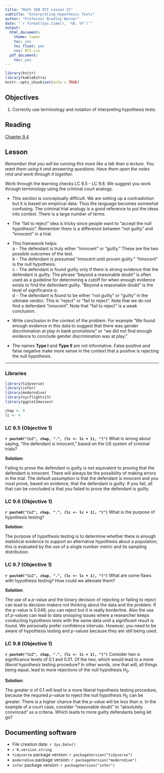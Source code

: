 ```yaml
---
title: "Math 300 NTI Lesson 31"
subtitle: "Interpreting Hypothesis Tests"
author: "Professor Bradley Warner"
date: "`r format(Sys.time(), '%B, %Y')`"
output:
  html_document:
    theme: lumen
    toc: yes
    toc_float: yes
    css: NTI.css
  pdf_document:
    toc: yes
---
```



```r
library(knitr)
library(kableExtra)
knitr::opts_chunk$set(echo = TRUE)
```

## Objectives

1. Correctly use terminology and notation of interpreting hypothesis tests.     



## Reading 

[Chapter 9.4](https://moderndive.com/9-hypothesis-testing.html#ht-interpretation)


## Lesson 

*Remember that you will be running this more like a lab than a lecture. You want them using `R` and answering questions. Have them open the notes rmd and work through it together.*

Work through the learning checks LC 9.5 - LC 9.8. We suggest you work through terminology using the criminal court analogy. 

+ This section is conceptually difficult. We are setting up a contradiction but it is based on empirical data. Thus the language becomes somewhat confusing. The criminal trial analogy is a good reference to put the ideas into context. There is a large number of terms.  

+ The "fail to reject" idea is tricky since people want to "accept the null hypothesis". Remember there is a difference between "not guilty" and "innocent" in a trial. 

+ This framework helps:  
a - The defendant is truly either “innocent” or “guilty.” These are the two possible outcomes of the test.  
b - The defendant is presumed “innocent until proven guilty.” "Innocent" is the null hypothesis.   
c - The defendant is found guilty only if there is strong evidence that the defendant is guilty. The phrase “beyond a reasonable doubt” is often used as a guideline for determining a cutoff for when enough evidence exists to find the defendant guilty. "Beyond a reasonable doubt" is the level of significance $\alpha$.  
d - The defendant is found to be either “not guilty” or “guilty” in the ultimate verdict. This is "reject" or "fail to reject". Note that we do not find a defendant "innocent". Note that "fail to reject" is a weak conclusion. 

+ Write conclusion in the context of the problem. For example "We found enough evidence in this data to suggest that there was gender discrimination at play in bank promotions" or "we did not find enough evidence to conclude gender discrimination was at play."   

+ The names **Type I** and **Type II** are not informative. False positive and false negative make more sense in the context that a positive is rejecting the null hypothesis. 

***

### Libraries 

```r
library(tidyverse)
library(infer)
library(moderndive)
library(nycflights13)
library(ggplot2movies)
```


```r
chap <- 9
lc <- 4
```

### LC 9.5 (Objective 1)


**`r paste0("(LC", chap, ".", (lc <- lc + 1), ")")`**  What is wrong about saying, "the defendant is innocent," based on the US system of criminal trials?


**Solution**:  

Failing to prove the defendant is guilty is not equivalent to proving that the defendant is innocent. There will always be the possibility of making errors in the trial. The default assumption is that the defendant is innocent and you must prove, based on evidence, that the defendant is guilty. If you fail, all that can be concluded is that you failed to prove the defendant is guilty.  

### LC 9.6 (Objective 1)

**`r paste0("(LC", chap, ".", (lc <- lc + 1), ")")`**  What is the purpose of hypothesis testing?

**Solution**:  

The purpose of hypothesis testing is to determine whether there is enough statistical evidence to support an alternative hypothesis about a population; this is evaluated by the use of a single number metric and its sampling distribution. 

### LC 9.7 (Objective 1)

**`r paste0("(LC", chap, ".", (lc <- lc + 1), ")")`**  What are some flaws with hypothesis testing? How could we alleviate them?

**Solution**:  

The use of a $p$-value and the binary decision of rejecting or failing to reject can lead to decision makers not thinking about the data and the problem. If the $p$-value is 0.049, you can reject but it is really borderline. Also the use of $p$-values can lead to data snooping issues where a researcher keeps conducting hypothesis tests with the same data until a significant result is found. We personally prefer confidence intervals. However, you need to be aware of hypothesis testing and $p$-values because they are still being used. 

### LC 9.8 (Objective 1)

**`r paste0("(LC", chap, ".", (lc <- lc + 1), ")")`**  Consider two $\alpha$ significance levels of 0.1 and 0.01. Of the two, which would lead to a more *liberal* hypothesis testing procedure? In other words, one that will, all things being equal, lead to more rejections of the null hypothesis $H_0$.

**Solution**:  

The greater $\alpha$ of 0.1 will lead to a more liberal hypothesis testing procedure, because the required $p$-value to reject the null hypothesis $H_0$ can be greater. There is a higher chance that the $p$-value will be less than $\alpha$. In the example of a court case, consider "reasonable doubt" to "absolutely convinced" as a criteria. Which leads to more guilty defendants being let go?



## Documenting software 

  * File creation date: `r Sys.Date()`
  * `r R.version.string`
  * `tidyverse` package version: `r packageVersion("tidyverse")`
  * `moderndive` package version: `r packageVersion("moderndive")`
  * `infer` package version: `r packageVersion("infer")`

